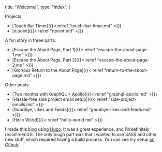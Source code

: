  title: "Welcome!",
  type: "index",
}

Projects:

* [Touch Bar Timer]({{< relref "touch-bar-timer.md" >}})
* [n:point]({{< relref "npoint.md" >}})

A fun story in three parts:

* [Escape the About Page, Part 1]({{< relref "escape-the-about-page-1.md" >}})
* [Escape the About Page, Part 2]({{< relref "escape-the-about-page-2.md" >}})
* [Glorious Return to the About Page]({{< relref "return-to-the-about-page.md" >}})

Other posts:

* [Two months with GraphQL + Apollo]({{< relref "graphql-apollo.md" >}})
* [Hassle-free side project email setup]({{< relref "side-project-emails.md" >}})
* [Goodbye, Likes and Feeds]({{< relref "goodbye-likes-and-feeds.md" >}})
* [Hello World]({{< relref "hello-world.md" >}})

I made this blog using [Hugo](https://gohugo.io/). It was a great experience,
and I'd definitely recommend it. The only tough part was that I wanted to use
SASS and other new stuff, which required having a build process. You can see my
setup [on Github](https://github.com/azirbel/website).
